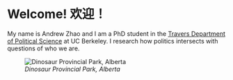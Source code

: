 # Welcome! 欢迎！

My name is Andrew Zhao and I am a PhD student in the [Travers Department of Political Science](https://polisci.berkeley.edu/) at UC Berkeley. I research how politics intersects with questions of who we are.

![*Dinosaur Provincial Park, Alberta*](dinosaur_cropped_resized.jpg)
